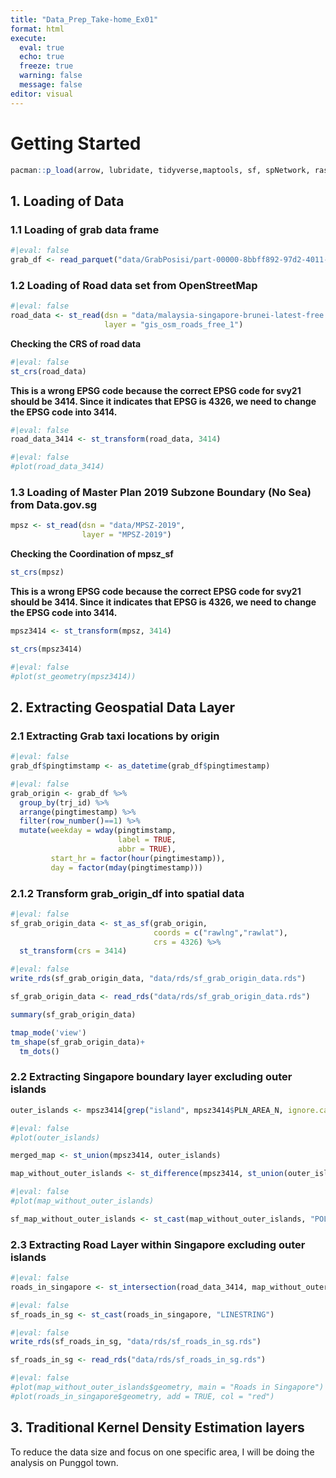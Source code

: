```yaml
---
title: "Data_Prep_Take-home_Ex01"
format: html
execute:
  eval: true
  echo: true
  freeze: true
  warning: false
  message: false
editor: visual
---
```


# Getting Started

```r
pacman::p_load(arrow, lubridate, tidyverse,maptools, sf, spNetwork, raster, spatstat, tmap)

```

## 1. Loading of Data

### 1.1 Loading of grab data frame

```r
#|eval: false
grab_df <- read_parquet("data/GrabPosisi/part-00000-8bbff892-97d2-4011-9961-703e38972569.c000.snappy.parquet")
```

### 1.2 Loading of Road data set from OpenStreetMap

```r
#|eval: false
road_data <- st_read(dsn = "data/malaysia-singapore-brunei-latest-free.shp", 
                     layer = "gis_osm_roads_free_1")
```

**Checking the CRS of road data**

```r
#|eval: false
st_crs(road_data)
```

**This is a wrong EPSG code because the correct EPSG code for svy21 should be 3414. Since it indicates that EPSG is 4326, we need to change the EPSG code into 3414.**

```r
#|eval: false
road_data_3414 <- st_transform(road_data, 3414)
```

```r
#|eval: false
#plot(road_data_3414)

```

### 1.3 Loading of Master Plan 2019 Subzone Boundary (No Sea) from Data.gov.sg

```r
mpsz <- st_read(dsn = "data/MPSZ-2019", 
                layer = "MPSZ-2019")
```

**Checking the Coordination of mpsz_sf**

```r
st_crs(mpsz)
```

**This is a wrong EPSG code because the correct EPSG code for svy21 should be 3414. Since it indicates that EPSG is 4326, we need to change the EPSG code into 3414.**

```r
mpsz3414 <- st_transform(mpsz, 3414)
```

```r
st_crs(mpsz3414)
```

```r
#|eval: false
#plot(st_geometry(mpsz3414))
```

## 2. Extracting Geospatial Data Layer

### 2.1 Extracting Grab taxi locations by origin

```r
#|eval: false
grab_df$pingtimstamp <- as_datetime(grab_df$pingtimestamp)
```

```r
#|eval: false
grab_origin <- grab_df %>% 
  group_by(trj_id) %>%
  arrange(pingtimestamp) %>%
  filter(row_number()==1) %>%
  mutate(weekday = wday(pingtimstamp,
                        label = TRUE,
                        abbr = TRUE),
         start_hr = factor(hour(pingtimestamp)),
         day = factor(mday(pingtimestamp)))
```

### 2.1.2 Transform grab_origin_df into spatial data

```r
#|eval: false
sf_grab_origin_data <- st_as_sf(grab_origin, 
                                coords = c("rawlng","rawlat"), 
                                crs = 4326) %>% 
  st_transform(crs = 3414)
```

```r
#|eval: false
write_rds(sf_grab_origin_data, "data/rds/sf_grab_origin_data.rds")
```

```r
sf_grab_origin_data <- read_rds("data/rds/sf_grab_origin_data.rds")
```

```r
summary(sf_grab_origin_data)
```

```r
tmap_mode('view')
tm_shape(sf_grab_origin_data)+
  tm_dots()
```

### 2.2 Extracting Singapore boundary layer excluding outer islands

```r
outer_islands <- mpsz3414[grep("island", mpsz3414$PLN_AREA_N, ignore.case = TRUE), ] #print(outer_islands) 
```

```r
#|eval: false 
#plot(outer_islands)
```

```r
merged_map <- st_union(mpsz3414, outer_islands)
```

```r
map_without_outer_islands <- st_difference(mpsz3414, st_union(outer_islands))
```

```r
#|eval: false 
#plot(map_without_outer_islands)
```

```r
sf_map_without_outer_islands <- st_cast(map_without_outer_islands, "POLYGON")
```

### 2.3 Extracting Road Layer within Singapore excluding outer islands

```r
#|eval: false
roads_in_singapore <- st_intersection(road_data_3414, map_without_outer_islands)
```

```r
#|eval: false
sf_roads_in_sg <- st_cast(roads_in_singapore, "LINESTRING")
```

```r
#|eval: false
write_rds(sf_roads_in_sg, "data/rds/sf_roads_in_sg.rds")
```

```r
sf_roads_in_sg <- read_rds("data/rds/sf_roads_in_sg.rds")
```

```r
#|eval: false
#plot(map_without_outer_islands$geometry, main = "Roads in Singapore")
#plot(roads_in_singapore$geometry, add = TRUE, col = "red")
```

## 3. Traditional Kernel Density Estimation layers

To reduce the data size and focus on one specific area, I will be doing the analysis on Punggol town.
